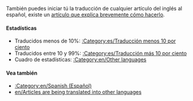 {{en/Bilingual box| Es
| En esta página aparece un índice de los diferentes '''artículos que están siendo traducidos al español''' en la wiki de OpenTTD.<br/>Los artículos con las plantillas {{en/s|Traducción/Es}} y {{en/s|Pendiente de traducción/Es}} son incluidos automáticamente en está categoría.
| ''This page provides an index for a wide range of '''articles are being translated into Spanish''' in OpenTTD Wiki.<br/>Articles with {{en/s|Traducción/Es}} and {{en/s|Pendiente de traducción/Es}} templates automatically go here.''}}

También puedes iniciar tú la traducción de cualquier artículo del inglés al español, existe un [[es/Traducir artículos al español|artículo que explica brevemente cómo hacerlo]].

====Estadísticas====
*Traducidos menos de 10%: [[:Category:es/Traducción menos 10 por ciento]]
*Traducidos entre 10 y 99%: [[:Category:es/Traducción más 10 por ciento]]
*Cuadro de estadísticas: [[:Category:en/Other languages]]

====Vea también====
*[[:Category:en/Spanish (Español)]]
*[[en/Articles are being translated into other languages]]